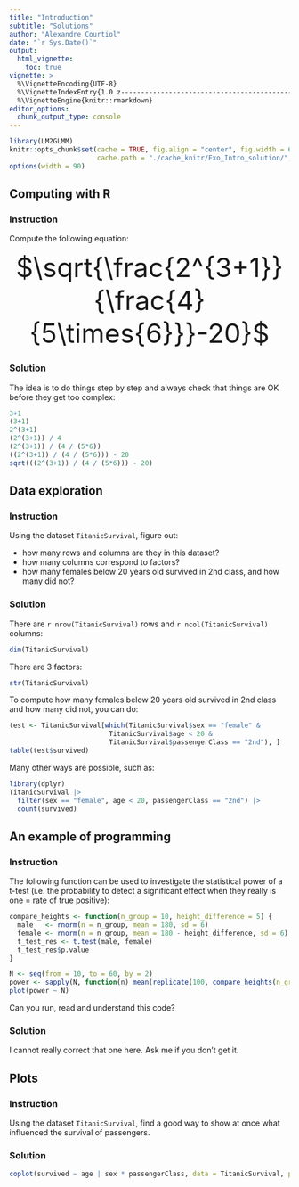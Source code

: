 ```yaml
---
title: "Introduction"
subtitle: "Solutions"
author: "Alexandre Courtiol"
date: "`r Sys.Date()`"
output:
  html_vignette:
    toc: true
vignette: >
  %\VignetteEncoding{UTF-8}
  %\VignetteIndexEntry{1.0 z-------------------------------------------------------------solutions}
  %\VignetteEngine{knitr::rmarkdown}
editor_options:
  chunk_output_type: console
---
```

```r
library(LM2GLMM)
knitr::opts_chunk$set(cache = TRUE, fig.align = "center", fig.width = 6, fig.height = 6,
                      cache.path = "./cache_knitr/Exo_Intro_solution/", fig.path = "./fig_knitr/Exo_Intro_solution/")
options(width = 90)
```

## Computing with R

### Instruction

Compute the following equation:

<center><font size="8"> $\sqrt{\frac{2^{3+1}}{\frac{4}{5\times{6}}}-20}$ </font></center>

### Solution

The idea is to do things step by step and always check that things are OK before they get too complex:

```r
3+1
(3+1)
2^(3+1)
(2^(3+1)) / 4
(2^(3+1)) / (4 / (5*6))
((2^(3+1)) / (4 / (5*6))) - 20
sqrt(((2^(3+1)) / (4 / (5*6))) - 20)
```


## Data exploration

### Instruction

Using the dataset `TitanicSurvival`, figure out: 

- how many rows and columns are they in this dataset?
- how many columns correspond to factors?
- how many females below 20 years old survived in 2nd class, and how many did not?

### Solution

There are `r nrow(TitanicSurvival)` rows and `r ncol(TitanicSurvival)` columns:
```r
dim(TitanicSurvival)
```

There are 3 factors:

```r
str(TitanicSurvival)
```

To compute how many females below 20 years old survived in 2nd class and how many did not, you can do:

```r
test <- TitanicSurvival[which(TitanicSurvival$sex == "female" &
                         TitanicSurvival$age < 20 &
                         TitanicSurvival$passengerClass == "2nd"), ]
table(test$survived)
```
Many other ways are possible, such as:

```r
library(dplyr)
TitanicSurvival |>
  filter(sex == "female", age < 20, passengerClass == "2nd") |>
  count(survived)
```



## An example of programming

### Instruction

The following function can be used to investigate the statistical power of a t-test (i.e. the probability to detect a significant effect when they really is one = rate of true positive):

```r
compare_heights <- function(n_group = 10, height_difference = 5) {
  male   <- rnorm(n = n_group, mean = 180, sd = 6)
  female <- rnorm(n = n_group, mean = 180 - height_difference, sd = 6)
  t_test_res <- t.test(male, female)
  t_test_res$p.value
}

N <- seq(from = 10, to = 60, by = 2)
power <- sapply(N, function(n) mean(replicate(100, compare_heights(n_group = n)) <= 0.05))
plot(power ~ N)
```

Can you run, read and understand this code?

### Solution

I cannot really correct that one here. Ask me if you don't get it.


## Plots

### Instruction

Using the dataset `TitanicSurvival`, find a good way to show at once what influenced the survival of passengers.

### Solution

```r
coplot(survived ~ age | sex * passengerClass, data = TitanicSurvival, panel = panel.smooth)
```
